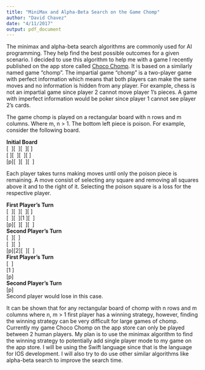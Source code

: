 ```yaml
---
title: "MiniMax and Alpha-Beta Search on the Game Chomp"
author: "David Chavez"
date: "4/11/2017"
output: pdf_document
---
```

The minimax and alpha-beta search algorithms are commonly used for AI programming. They help find the best possible outcomes for a given scenario. I decided to use this algorithm to help me with a game I recently published on the app store called [Choco Chomp](https://itunes.apple.com/us/app/choco-chomp/id1213722025?ls=1&mt=8). It is based on a similarly named game "chomp". The impartial game "chomp" is a two-player game with perfect information which means that both players can make the same moves and no information is hidden from any player. For example, chess is not an impartial game since player 2 cannot move player 1's pieces. A game with imperfect information would be poker since player 1 cannot see player 2's cards.   
  
The game chomp is played on a rectangular board with n rows and m columns. Where m, n > 1. The bottom left piece is poison. For example, consider the following board.  
  
**Initial Board**  
[\  ][\  ][\  ][\ ]  
[ ][\  ][\  ][\ ]   
[p][\  ][\  ][\  ]  
  
Each player takes turns making moves until only the poison piece is remaining. A move consist of selecting any square and removing all squares above it and to the right of it. Selecting the poison square is a loss for the respective player.  
  
**First Player's Turn**  
[\  ][\  ][\  ][\ ]  
[\  ][\  ][1 ][\  ]   
[p][\  ][\  ][\  ]  
**Second Player's Turn**  
[\  ][\  ]  
[\  ][\  ]  
[p][2][\  ][\  ]   
**First Player's Turn**  
[\  ]    
[1 ]    
[p]    
**Second Player's Turn**  
[p]  
Second player would lose in this case.   
    
It can be shown that for any rectangular board of chomp with n rows and m columns where n, m > 1 first player has a winning strategy, however, finding the winning strategy can be very difficult for large games of chomp. Currently my game Choco Chomp on the app store can only be played between 2 human players. My plan is to use the minimax algorithm to find the winning strategy to potentially add single player mode to my game on the app store. I will be using the Swift language since that is the language for IOS development. I will also try to do use other similar algorithms like alpha-beta search to improve the search time. 















